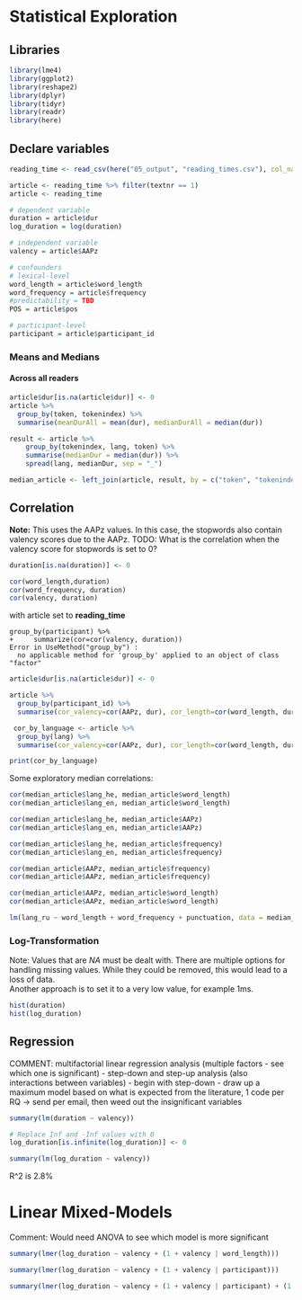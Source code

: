 # Statistical Exploration

## Libraries
```r
library(lme4)
library(ggplot2)
library(reshape2)
library(dplyr)
library(tidyr)
library(readr)
library(here)
```

## Declare variables
```r
reading_time <- read_csv(here("05_output", "reading_times.csv"), col_names=TRUE, id=NULL)
```

```r
article <- reading_time %>% filter(textnr == 1)
article <- reading_time
```


```r
# dependent variable
duration = article$dur
log_duration = log(duration)

# independent variable
valency = article$AAPz

# confounders
# lexical-level 
word_length = article$word_length
word_frequency = article$frequency
#predictability = TBD
POS = article$pos

# participant-level
participant = article$participant_id
```

### Means and Medians 
#### Across all readers
```r
article$dur[is.na(article$dur)] <- 0
article %>%
  group_by(token, tokenindex) %>%
  summarise(meanDurAll = mean(dur), medianDurAll = median(dur))
```

```r
result <- article %>%
    group_by(tokenindex, lang, token) %>%
    summarise(medianDur = median(dur)) %>%
    spread(lang, medianDur, sep = "_")
```

```r
median_article <- left_join(article, result, by = c("token", "tokenindex"))
```



## Correlation
**Note:** This uses the AAPz values. In this case, the stopwords also contain valency scores due to the AAPz. 
TODO: What is the correlation when the valency score for stopwords is set to 0?

```r
duration[is.na(duration)] <- 0

cor(word_length,duration)
cor(word_frequency, duration)
cor(valency, duration)
```

with article set to **reading_time**
```
group_by(participant) %>%
+     summarize(cor=cor(valency, duration))
Error in UseMethod("group_by") : 
  no applicable method for 'group_by' applied to an object of class "factor"
```

```r
article$dur[is.na(article$dur)] <- 0

article %>%
  group_by(participant_id) %>%
  summarise(cor_valency=cor(AAPz, dur), cor_length=cor(word_length, dur), cor_frequency=cor(frequency, dur))
```
```r
 cor_by_language <- article %>%
  group_by(lang) %>%
  summarise(cor_valency=cor(AAPz, dur), cor_length=cor(word_length, dur), cor_frequency=cor(frequency, dur))

print(cor_by_language)
```


Some exploratory median correlations:
```r
cor(median_article$lang_he, median_article$word_length)
cor(median_article$lang_en, median_article$word_length)

cor(median_article$lang_he, median_article$AAPz)
cor(median_article$lang_en, median_article$AAPz)

cor(median_article$lang_he, median_article$frequency)
cor(median_article$lang_en, median_article$frequency)

cor(median_article$AAPz, median_article$frequency)
cor(median_article$AAPz, median_article$frequency)

cor(median_article$AAPz, median_article$word_length)
cor(median_article$AAPz, median_article$word_length)

lm(lang_ru ~ word_length + word_frequency + punctuation, data = median_article)
```


### Log-Transformation
Note: Values that are *NA* must be dealt with. There are multiple options for handling missing values. 
While they could be removed, this would lead to a loss of data.  
Another approach is to set it to a very low value, for example 1ms.
```r
hist(duration)
hist(log_duration)
```

## Regression
COMMENT: multifactorial linear regression analysis (multiple factors - see which one is significant)
- step-down and step-up analysis (also interactions between variables)
- begin with step-down 
- draw up a maximum model based on what is expected from the literature, 1 code per RQ -> send per email, then weed out the insignificant variables
```r
summary(lm(duration ~ valency))
```


```r
# Replace Inf and -Inf values with 0
log_duration[is.infinite(log_duration)] <- 0

summary(lm(log_duration ~ valency))
```
R^2 is 2.8%

# Linear Mixed-Models
Comment: Would need ANOVA to see which model is more significant
```r
summary(lmer(log_duration ~ valency + (1 + valency | word_length)))
```

```r
summary(lmer(log_duration ~ valency + (1 + valency | participant)))
```

```r
summary(lmer(log_duration ~ valency + (1 + valency | participant) + (1 | word_length)))
```



